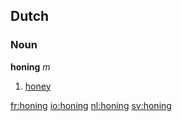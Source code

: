==Dutch==
===Noun===
'''honing''' ''m''

# [[honey]]

[[fr:honing]]
[[io:honing]]
[[nl:honing]]
[[sv:honing]]